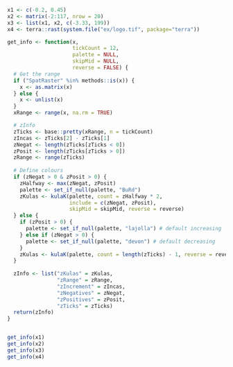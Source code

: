 ```r
x1 <- c(-0.2, 0.45)
x2 <- matrix(-2:117, nrow = 20)
x3 <- list(x1, x2, c(-3.33, 199))
x4 <- terra::rast(system.file("ex/logo.tif", package="terra"))  

get_info <- function(x, 
                     tickCount = 12,
                     palette = NULL, 
                     skipMid = NULL, 
                     reverse = FALSE) {
  # Get the range
  if ("SpatRaster" %in% methods::is(x)) {
    x <- as.matrix(x)
  } else {
    x <- unlist(x)
  }
  xRange <- range(x, na.rm = TRUE)

  # zInfo
  zTicks <- base::pretty(xRange, n = tickCount)
  zIncas <- zTicks[2] - zTicks[1]
  zNegat <- length(zTicks[zTicks < 0])
  zPosit <- length(zTicks[zTicks > 0])
  zRange <- range(zTicks)
  
  # Define colours
  if (zNegat > 0 & zPosit > 0) {
    zHalfway <- max(zNegat, zPosit)
    palette <- set_if_null(palette, "BuRd")
    zKulas <- kulaK(palette, count = zHalfway * 2,
                    include = c(zNegat, zPosit),
                    skipMid = skipMid, reverse = reverse)
  } else {
    if (zPosit > 0) {
      palette <- set_if_null(palette, "lajolla") # default increasing
    } else if (zNegat > 0) {
      palette <- set_if_null(palette, "devon") # default decreasing
    }
    zKulas <- kulaK(palette, count = length(zTicks) - 1, reverse = reverse)
  }
  
  zInfo <- list("zKulas" = zKulas,
                "zRange" = zRange,
                "zIncrement" = zIncas,
                "zNegatives" = zNegat,
                "zPositives" = zPosit,
                "zTicks" = zTicks)
  return(zInfo)  
}


get_info(x1)
get_info(x2)
get_info(x3)
get_info(x4)

```
```r

```

